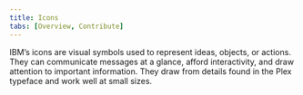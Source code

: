```yaml
---
title: Icons
tabs: [Overview, Contribute]
---
```


<PageDescription>
  IBM’s icons are visual symbols used to represent ideas, objects, or actions.
  They can communicate messages at a glance, afford interactivity, and draw
  attention to important information. They draw from details found in the Plex
  typeface and work well at small sizes.
</PageDescription>
